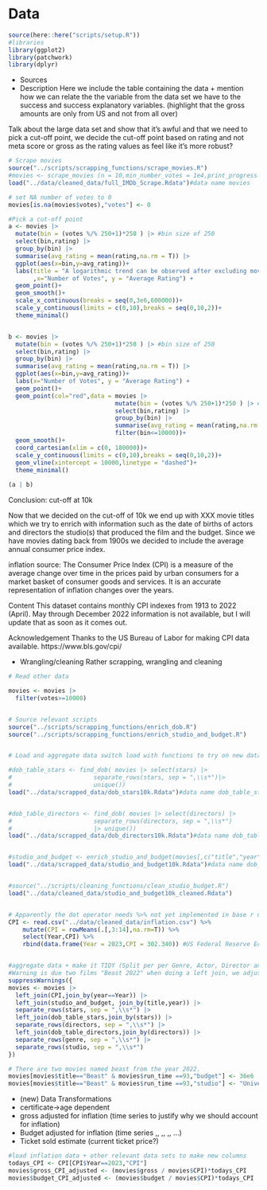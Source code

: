 # Data

```r
source(here::here("scripts/setup.R"))
#libraries
library(ggplot2)
library(patchwork)
library(dplyr)
```

* Sources
* Description
Here we include the table containing the data + mention how we can relate the the variable from the data set we have to the success and success  explanatory variables. (highlight that the gross amounts are only from US and not from all over)


Talk about the large data set and show that it's awful and that we need to pick a cut-off point, we decide the cut-off point based on rating and not meta score or gross as the rating values as feel like it's more robust?
```r
# Scrape movies
source("../scripts/scrapping_functions/scrape_movies.R")
#movies <- scrape_movies (n = 10,min_number_votes = 1e4,print_progress =TRUE)
load("../data/cleaned_data/full_IMDb_Scrape.Rdata")#data name movies

# set NA number of votes to 0
movies[is.na(movies$votes),"votes"] <- 0

#Pick a cut-off point
a <- movies |>
  mutate(bin = (votes %/% 250+1)*250 ) |> #bin size of 250
  select(bin,rating) |> 
  group_by(bin) |>
  summarise(avg_rating = mean(rating,na.rm = T)) |>
  ggplot(aes(x=bin,y=avg_rating))+
  labs(title = "A logarithmic trend can be observed after excluding movies with less than 10k votes"
       ,x="Number of Votes", y = "Average Rating") +
  geom_point()+
  geom_smooth()+
  scale_x_continuous(breaks = seq(0,3e6,600000))+
  scale_y_continuous(limits = c(0,10),breaks = seq(0,10,2))+
  theme_minimal()


b <- movies |>
  mutate(bin = (votes %/% 250+1)*250 ) |> #bin size of 250
  select(bin,rating) |> 
  group_by(bin) |>
  summarise(avg_rating = mean(rating,na.rm = T)) |>
  ggplot(aes(x=bin,y=avg_rating))+
  labs(x="Number of Votes", y = "Average Rating") +
  geom_point()+
  geom_point(col="red",data = movies |>
                              mutate(bin = (votes %/% 250+1)*250 ) |> #bin size of 250
                              select(bin,rating) |> 
                              group_by(bin) |>
                              summarise(avg_rating = mean(rating,na.rm = T)) |>
                              filter(bin<=10000))+
  geom_smooth()+
  coord_cartesian(xlim = c(0, 180000))+
  scale_y_continuous(limits = c(0,10),breaks = seq(0,10,2))+
  geom_vline(xintercept = 10000,linetype = "dashed")+
  theme_minimal()
  
(a | b)

```
Conclusion: cut-off at 10k


Now that we decided on the cut-off of 10k we end up with XXX movie titles which we try to enrich with information such as the date of births of actors and directors the studio(s) that produced the film and the budget. Since we have movies dating back from 1900s we decided to include the average annual consumer price index. 

inflation source:
The Consumer Price Index (CPI) is a measure of the average change over time in the prices paid by urban consumers for a market basket of consumer goods and services. It is an accurate representation of inflation changes over the years.

Content
This dataset contains monthly CPI indexes from 1913 to 2022 (April). May through December 2022 information is not available, but I will update that as soon as it comes out.

Acknowledgement
Thanks to the US Bureau of Labor for making CPI data available. https://www.bls.gov/cpi/



* Wrangling/cleaning
Rather scrapping, wrangling and cleaning


```r
# Read other data

movies <- movies |>
  filter(votes>=10000)


# Source relevant scripts
source("../scripts/scrapping_functions/enrich_dob.R")
source("../scripts/scrapping_functions/enrich_studio_and_budget.R")


# Load and aggregate data switch load with functions to try on new data set

#dob_table_stars <- find_dob( movies |> select(stars) |>
#                       separate_rows(stars, sep = ",\\s*")|>
#                       unique())
load("../data/scrapped_data/dob_stars10k.Rdata")#data name dob_table_stars


#dob_table_directors <- find_dob( movies |> select(directors) |>
#                       separate_rows(directors, sep = ",\\s*")
#                       |> unique())
load("../data/scrapped_data/dob_directors10k.Rdata")#data name dob_table_directors


#studio_and_budget <- enrich_studio_and_budget(movies[,c("title","year")])
load("../data/scrapped_data/studio_and_budget10k.Rdata")#data name dob_table_directors


#source("../scripts/cleaning_functions/clean_studio_budget.R")
load("../data/cleaned_data/studio_and_budget10k_cleaned.Rdata")


# Apparently the dot operator needs %>% not yet implemented in base r using |>
CPI <- read.csv("../data/cleaned_data/inflation.csv") %>%
    mutate(CPI = rowMeans(.[,3:14],na.rm=T)) %>%
    select(Year,CPI) %>%
    rbind(data.frame(Year = 2023,CPI = 302.340)) #US Federal Reserve Economic Data


#aggregate data + make it TIDY (Split per per Genre, Actor, Director and Studio)
#Warning is due two films "Beast 2022" when doing a left join, we adjust them afterwards.
suppressWarnings({
movies <- movies |> 
  left_join(CPI,join_by(year==Year)) |>
  left_join(studio_and_budget, join_by(title,year)) |>
  separate_rows(stars, sep = ",\\s*") |>
  left_join(dob_table_stars,join_by(stars)) |>
  separate_rows(directors, sep = ",\\s*") |>
  left_join(dob_table_directors,join_by(directors)) |>
  separate_rows(genre, sep = ",\\s*") |>
  separate_rows(studio, sep = ",\\s*")
})

# There are two movies named beast from the year 2022.
movies[movies$title=="Beast" & movies$run_time ==93,"budget"] <- 36e6
movies[movies$title=="Beast" & movies$run_time ==93,"studio"] <- "Universal Pictures"

```



* (new) Data Transformations
- certificate->age dependent
- gross adjusted for inflation (time series to justify why we should account for inflation) 
- Budget adjusted for inflation (time series ,, ,, ,, ...)
- Ticket sold estimate (current ticket price?)



```r
#load inflation data + other relevant data sets to make new columns
todays_CPI <- CPI[CPI$Year==2023,"CPI"]
movies$gross_CPI_adjusted <- (movies$gross / movies$CPI)*todays_CPI
movies$budget_CPI_adjusted <- (movies$budget / movies$CPI)*todays_CPI




```

